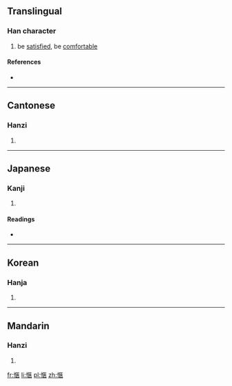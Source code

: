 {{also|惬}}
==Translingual==

===Han character===
{{Han char|rn=61|rad=心|as=09|sn=12|four=9101<sub>3</sub>|canj=心尸大人 (PSKO)|ids=⿰[[忄]][[匧]]}}

# be [[satisfied]], be [[comfortable]]

====References====
* {{Han ref|kx=0395.180|dkj=10949|dj=0733.020|hdz=42325.130|uh=611C|ud=24860|bh=B467|bd=46183}}

----

==Cantonese==

===Hanzi===
{{yue-hanzi|jyut=|y=hip3|sim=惬}}

# {{defn|lang=yue|sort=心09}}

----

==Japanese==

===Kanji===
{{ja-kanji|grade=|rs=心09}}

# {{defn|lang=ja|sort=心09}}

====Readings====
* {{ja-readings|on=[[きょう]] (kyō)|kun=[[こころよい]] (kokoroyoi)}}

----

==Korean==

===Hanja===
{{ko-hanja|hangeul=협|eumhun=|rv=hyeop|mr=hyŏp|y=hyep}}

# {{defn|lang=ko|sort=心09}}

----

==Mandarin==

===Hanzi===
{{cmn-hanzi|sim=惬|pin=[[qiè]] ([[qie4]])|wg=ch'ieh<sup>4</sup>}}

# {{defn|lang=cmn|sort=心09}}

[[fr:愜]]
[[li:愜]]
[[pl:愜]]
[[zh:愜]]